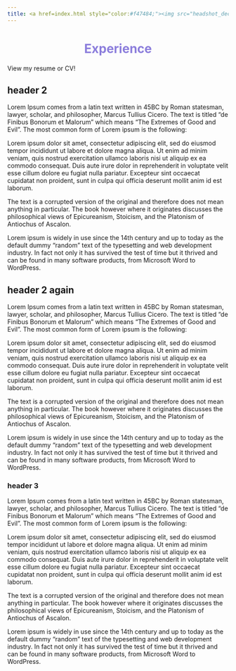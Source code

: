 ```yaml
---
title: <a href=index.html style="color:#f47484;"><img src="headshot_dec22.png"><br>Shirley Duong</a>
---
```



<div class="experience-header">
  <h1 style="text-align: center; color:#8c7edc;">Experience</h1>
</div>


View my resume or CV!

## header 2
Lorem Ipsum comes from a latin text written in 45BC by Roman statesman, lawyer, scholar, and philosopher, Marcus Tullius Cicero. The text is titled "de Finibus Bonorum et Malorum" which means "The Extremes of Good and Evil". The most common form of Lorem ipsum is the following:

Lorem ipsum dolor sit amet, consectetur adipiscing elit, sed do eiusmod tempor incididunt ut labore et dolore magna aliqua. Ut enim ad minim veniam, quis nostrud exercitation ullamco laboris nisi ut aliquip ex ea commodo consequat. Duis aute irure dolor in reprehenderit in voluptate velit esse cillum dolore eu fugiat nulla pariatur. Excepteur sint occaecat cupidatat non proident, sunt in culpa qui officia deserunt mollit anim id est laborum.

The text is a corrupted version of the original and therefore does not mean anything in particular. The book however where it originates discusses the philosophical views of Epicureanism, Stoicism, and the Platonism of Antiochus of Ascalon.

Lorem ipsum is widely in use since the 14th century and up to today as the default dummy "random" text of the typesetting and web development industry. In fact not only it has survived the test of time but it thrived and can be found in many software products, from Microsoft Word to WordPress.





## header 2 again

Lorem Ipsum comes from a latin text written in 45BC by Roman statesman, lawyer, scholar, and philosopher, Marcus Tullius Cicero. The text is titled "de Finibus Bonorum et Malorum" which means "The Extremes of Good and Evil". The most common form of Lorem ipsum is the following:

Lorem ipsum dolor sit amet, consectetur adipiscing elit, sed do eiusmod tempor incididunt ut labore et dolore magna aliqua. Ut enim ad minim veniam, quis nostrud exercitation ullamco laboris nisi ut aliquip ex ea commodo consequat. Duis aute irure dolor in reprehenderit in voluptate velit esse cillum dolore eu fugiat nulla pariatur. Excepteur sint occaecat cupidatat non proident, sunt in culpa qui officia deserunt mollit anim id est laborum.

The text is a corrupted version of the original and therefore does not mean anything in particular. The book however where it originates discusses the philosophical views of Epicureanism, Stoicism, and the Platonism of Antiochus of Ascalon.

Lorem ipsum is widely in use since the 14th century and up to today as the default dummy "random" text of the typesetting and web development industry. In fact not only it has survived the test of time but it thrived and can be found in many software products, from Microsoft Word to WordPress.



### header 3

Lorem Ipsum comes from a latin text written in 45BC by Roman statesman, lawyer, scholar, and philosopher, Marcus Tullius Cicero. The text is titled "de Finibus Bonorum et Malorum" which means "The Extremes of Good and Evil". The most common form of Lorem ipsum is the following:

Lorem ipsum dolor sit amet, consectetur adipiscing elit, sed do eiusmod tempor incididunt ut labore et dolore magna aliqua. Ut enim ad minim veniam, quis nostrud exercitation ullamco laboris nisi ut aliquip ex ea commodo consequat. Duis aute irure dolor in reprehenderit in voluptate velit esse cillum dolore eu fugiat nulla pariatur. Excepteur sint occaecat cupidatat non proident, sunt in culpa qui officia deserunt mollit anim id est laborum.

The text is a corrupted version of the original and therefore does not mean anything in particular. The book however where it originates discusses the philosophical views of Epicureanism, Stoicism, and the Platonism of Antiochus of Ascalon.

Lorem ipsum is widely in use since the 14th century and up to today as the default dummy "random" text of the typesetting and web development industry. In fact not only it has survived the test of time but it thrived and can be found in many software products, from Microsoft Word to WordPress.

